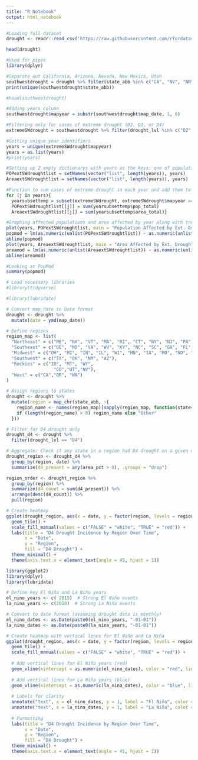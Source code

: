 ```yaml
---
title: "R Notebook"
output: html_notebook
---
```




```r
#Loading full dataset
drought <- readr::read_csv('https://raw.githubusercontent.com/rfordatascience/tidytuesday/main/data/2021/2021-07-20/drought.csv')
```
```r
head(drought)
```

```r
#Used for pipes
library(dplyr)
```


```r
#Separate out California, Arizona, Nevada, New Mexico, Utah 
southwestdrought = drought %>% filter(state_abb %in% c("CA", "NV", "NM", "UT", "AZ"))
print(unique(southwestdrought$state_abb))
```

```r
#head(southwestdrought)
```
```r
#Adding years column
southwestdrought$mapyear = substr(southwestdrought$map_date, 1, 6)
```
```r
#Filtering only for cases of extreme drought (D2, D3, or D4)
extremeSWdrought = southwestdrought %>% filter(drought_lvl %in% c("D2", "D3","D4"))
```

```r
#Getting unique year identifiers
years = unique(extremeSWdrought$mapyear)
years = as.list(years)
#print(years)
```

```r
#Setting up 2 empty dictionarys with years as the keys: one of population one for area
POPextSWdroughtlist = setNames(vector("list", length(years)), years)
AreaextSWdroughtlist = setNames(vector("list", length(years)), years)
```

```r
#Function to sum cases of extreme drought in each year and add them to the named list
for (j in years){
  yearsubsettemp = subset(extremeSWdrought, extremeSWdrought$mapyear == j)
  POPextSWdroughtlist[[j]] = sum(yearsubsettemp$pop_total)
  AreaextSWdroughtlist[[j]] = sum(yearsubsettemp$area_total)}

```


```r
#Graphing affected populations and area affected by year along with trend lines
plot(years, POPextSWdroughtlist, main = "Population Affected by Ext. Drought in SW Per Month")
popmod = lm(as.numeric(unlist(POPextSWdroughtlist)) ~ as.numeric(unlist(years)))
abline(popmod)
plot(years, AreaextSWdroughtlist, main = "Area Affected by Ext. Drought in SW Per Month")
areamod = lm(as.numeric(unlist(AreaextSWdroughtlist)) ~ as.numeric(unlist(years)))
abline(areamod)
```

```r
#Looking at PopMod
summary(popmod)
```

```r
# Load necessary libraries
#library(tidyverse)

#library(lubridate)

# Convert map_date to Date format
drought <- drought %>%
  mutate(date = ymd(map_date))

# Define regions
region_map <- list(
  "Northeast" = c("ME", "NH", "VT", "MA", "RI", "CT", "NY", "NJ", "PA"),
  "Southeast" = c("DE", "MD", "VA", "WV", "KY", "NC", "SC", "GA", "FL", "AL", "TN", "MS"),
  "Midwest" = c("OH", "MI", "IN", "IL", "WI", "MN", "IA", "MO", "ND", "SD", "NE", "KS"),
  "Southwest" = c("TX", "OK", "NM", "AZ"),
  "Rockies" = c("ID", "MT", "WY",
                  "CO","UT","NV"),
  "West" = c("CA","OR", "WA")
)

# Assign regions to states
drought <- drought %>%
  mutate(region = map_chr(state_abb, ~{
    region_name <- names(region_map)[sapply(region_map, function(states) .x %in% states)]
    if (length(region_name) > 0) region_name else "Other"
  }))

# Filter for D4 drought only
drought_d4 <- drought %>%
  filter(drought_lvl == "D4")

# Aggregate: Check if any state in a region had D4 drought on a given date
drought_region <- drought_d4 %>%
  group_by(region, date) %>%
  summarize(d4_present = any(area_pct > 0), .groups = "drop")

region_order <- drought_region %>%
  group_by(region) %>%
  summarize(d4_count = sum(d4_present)) %>%
  arrange(desc(d4_count)) %>%
  pull(region)

# Create heatmap
ggplot(drought_region, aes(x = date, y = factor(region, levels = region_order), fill = d4_present)) +
  geom_tile() +
  scale_fill_manual(values = c("FALSE" = "white", "TRUE" = "red")) +
  labs(title = "D4 Drought Incidence by Region Over Time",
       x = "Date",
       y = "Region",
       fill = "D4 Drought") +
  theme_minimal() +
  theme(axis.text.x = element_text(angle = 45, hjust = 1))

```
```r
library(ggplot2)
library(dplyr)
library(lubridate)

# Define key El Niño and La Niña years
el_nino_years <- c( 2015)  # Strong El Niño events
la_nina_years <- c(2010)  # Strong La Niña events

# Convert to date format (assuming drought data is monthly)
el_nino_dates <- as.Date(paste0(el_nino_years, "-01-01"))
la_nina_dates <- as.Date(paste0(la_nina_years, "-01-01"))

# Create heatmap with vertical lines for El Niño and La Niña
ggplot(drought_region, aes(x = date, y = factor(region, levels = region_order), fill = d4_present)) +
  geom_tile() +
  scale_fill_manual(values = c("FALSE" = "white", "TRUE" = "red")) +
  
  # Add vertical lines for El Niño years (red)
  geom_vline(xintercept = as.numeric(el_nino_dates), color = "red", linetype = "dashed", size = 1) +
  
  # Add vertical lines for La Niña years (blue)
  geom_vline(xintercept = as.numeric(la_nina_dates), color = "blue", linetype = "dashed", size = 1) +
  
  # Labels for clarity
  annotate("text", x = el_nino_dates, y = 1, label = "El Niño", color = "red", angle = 90, vjust = -0.5, size = 4) +
  annotate("text", x = la_nina_dates, y = 1, label = "La Niña", color = "blue", angle = 90, vjust = -0.5, size = 4) +
  
  # Formatting
  labs(title = "D4 Drought Incidence by Region Over Time",
       x = "Date",
       y = "Region",
       fill = "D4 Drought") +
  theme_minimal() +
  theme(axis.text.x = element_text(angle = 45, hjust = 1))

```


